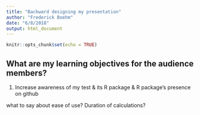 ```yaml
---
title: "Backward designing my presentation"
author: "Frederick Boehm"
date: "6/8/2018"
output: html_document
---
```


```r
knitr::opts_chunk$set(echo = TRUE)
```

## What are my learning objectives for the audience members?

1. Increase awareness of my test & its R package & R package's presence on github



what to say about ease of use? Duration of calculations?





